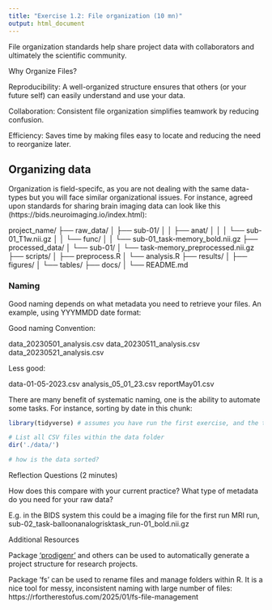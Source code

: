 ```yaml
---
title: "Exercise 1.2: File organization (10 mn)"
output: html_document
---
```


File organization standards help share project data with collaborators and ultimately the scientific community.

Why Organize Files?

Reproducibility: A well-organized structure ensures that others (or your future self) can easily understand and use your data.

Collaboration: Consistent file organization simplifies teamwork by reducing confusion.

Efficiency: Saves time by making files easy to locate and reducing the need to reorganize later.

## Organizing data
Organization is field-specifc, as you are not dealing with the same data-types but you will face similar organizational issues. For instance, agreed upon standards for sharing brain imaging data can look like this (https://bids.neuroimaging.io/index.html):

project_name/
├── raw_data/
│   ├── sub-01/
│   │   ├── anat/
│   │   │   └── sub-01_T1w.nii.gz
│   │   └── func/
│   │       └── sub-01_task-memory_bold.nii.gz 
├── processed_data/
│   └── sub-01/
│       └── task-memory_preprocessed.nii.gz
├── scripts/
│   ├── preprocess.R
│   └── analysis.R
├── results/
│   ├── figures/
│   └── tables/
├── docs/
│   └── README.md

### Naming 

Good naming depends on what metadata you need to retrieve your files. An example, using YYYMMDD date format:

Good naming Convention:

data_20230501_analysis.csv
data_20230511_analysis.csv
data_20230521_analysis.csv

Less good:

data-01-05-2023.csv
analysis_05_01_23.csv
reportMay01.csv

There are many benefit of systematic naming, one is the ability to automate some tasks. For instance, sorting by date in this chunk: 

```r

library(tidyverse) # assumes you have run the first exercise, and the the working directory is set to the day1 folder

# List all CSV files within the data folder
dir('./data/') 

# how is the data sorted? 

```

Reflection Questions (2 minutes)

How does this compare with your current practice?
What type of metadata do you need for your raw data? 

E.g. in the BIDS system this could be a imaging file for the first run MRI run, sub-02_task-balloonanalogrisktask_run-01_bold.nii.gz

Additional Resources

Package ['prodigenr'](https://nceas.github.io/sasap-training/materials/reproducible_research_in_r_fairbanks/literate-analysis-with-rmarkdown.html#tables) and others can be used to automatically generate a project structure for research projects. 

Package 'fs' can be used to rename files and manage folders within R. It is a nice tool for messy, inconsistent naming with large number of files: https://rfortherestofus.com/2025/01/fs-file-management

